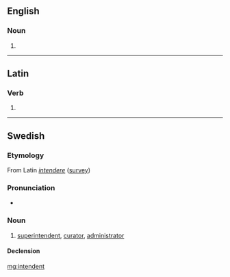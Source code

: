 ==English==

===Noun===
{{en-noun}}

# {{obsolete form of|intendant}}

{{Webster 1913}}

----

==Latin==

===Verb===
{{la-verb-form|intendent}}

# {{conjugation of|intendō||3|p|fut|act|ind|lang=la}}

----

==Swedish==

===Etymology===
From Latin ''[[intendere]]'' ([[survey]])

===Pronunciation===
* {{audio|Sv-en intendent.ogg|Audio}}

===Noun===
{{sv-noun|c}}

# [[superintendent]], [[curator]], [[administrator]]

====Declension====
{{sv-noun-reg-er}}

[[mg:intendent]]